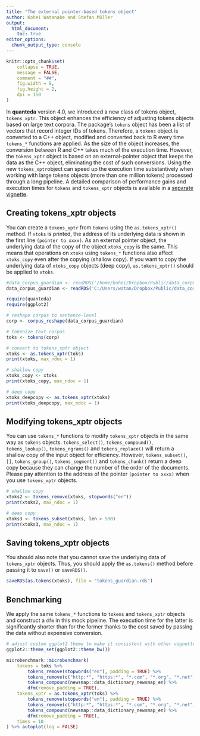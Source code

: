 ```yaml
---
title: "The external pointer-based tokens object"
author: Kohei Watanabe and Stefan Müller
output:  
  html_document:
    toc: true
editor_options: 
  chunk_output_type: console
---
```


```r
knitr::opts_chunk$set(
    collapse = TRUE,
    message = FALSE,
    comment = "##",
    fig.width = 8, 
    fig.height = 2, 
    dpi = 150
)
```

In **quanteda** version 4.0, we introduced a new class of tokens object, `tokens_xptr`. This object enhances the efficiency of adjusting tokens objects based on large text corpora. The package's `tokens` object has been a list of vectors that record integer IDs of tokens. Therefore, a `tokens` object is converted to a C++ object, modified and converted back to R every time `tokens_*` functions are applied. As the size of the object increases, the conversion between R and C++ takes much of the execution time. However, the `tokens_xptr` object is based on an external-pointer object that keeps the data as the C++ object, eliminating the cost of such conversions. Using the new `tokens_xptr`object can speed up the execution time substantively when working with large tokens objects (more than one million tokens) processed through a long pipeline. A detailed comparison of performance gains and execution times for `tokens` and `tokens_xptr` objects is available in a [separate vignette](./articles/tokens.html). 

## Creating tokens_xptr objects

You can create a `tokens_xptr` from `tokens` using the `as.tokens_xptr()` method. If `xtoks` is printed, the address of its underlying data is shown in the first line `(pointer to xxxx)`. As an external pointer object, the underlying data of the copy of the object `xtoks_copy` is the same. This means that operations on `xtoks` using `tokens_*` functions also affect `xtoks_copy` even after the copying (shallow copy). If you want to copy the underlying data of `xtoks_copy` objects (deep copy), `as.tokens_xptr()` should be applied to `xtoks`.

```r
#data_corpus_guardian <- readRDS('/home/kohei/Dropbox/Public/data_corpus_guardian2016.rds') 
data_corpus_guardian <- readRDS('C:/Users/watan/Dropbox/Public/data_corpus_guardian2016.rds')
```

```r
require(quanteda)
require(ggplot2)

# reshape corpus to sentence-level
corp <- corpus_reshape(data_corpus_guardian)

# tokenize text corpus
toks <- tokens(corp)

# convert to tokens_xptr object
xtoks <- as.tokens_xptr(toks)
print(xtoks, max_ndoc = 1)

# shallow copy
xtoks_copy <- xtoks
print(xtoks_copy, max_ndoc = 1)

# deep copy 
xtoks_deepcopy <- as.tokens_xptr(xtoks)
print(xtoks_deepcopy, max_ndoc = 1)
```

## Modifying tokens_xptr objects

You can use `tokens_*` functions to modify `tokens_xptr` objects in the same way as `tokens` objects. `tokens_select()`, `tokens_compound()`, `tokens_lookup()`, `tokens_ngrams()` and `tokens_replace()` will return a shallow copy of the input object for efficiency. However, `tokens_subset()`, `[]`, `tokens_group()`, `tokens_segment()` and `tokens_chunk()` return a deep copy because they can change the number of the order of the documents. Please pay attention to the address of the pointer `(pointer to xxxx)` when you use `tokens_xptr` objects.

```r
# shallow copy
xtoks2 <- tokens_remove(xtoks, stopwords("en"))
print(xtoks2, max_ndoc = 1)

# deep copy
xtoks3 <- tokens_subset(xtoks, len > 500)
print(xtoks3, max_ndoc = 1)
```

## Saving tokens_xptr objects

You should also note that you cannot save the underlying data of `tokens_xptr` objects. Thus, you should apply the `as.tokens()` method before passing it to `save()` or `saveRDS()`.

```r
saveRDS(as.tokens(xtoks), file = "tokens_guardian.rds")
```

## Benchmarking

We apply the same `tokens_*` functions to `tokens` and `tokens_xptr` objects and construct a `dfm` in this mock pipeline. The execution time for the latter is significantly shorter than for the former thanks to the cost saved by passing the data without expensive conversion.

```r
# adjust custom ggplot2 theme to make it consistent with other vignettes
ggplot2::theme_set(ggplot2::theme_bw())
```

```r
microbenchmark::microbenchmark(
    tokens = toks %>% 
        tokens_remove(stopwords("en"), padding = TRUE) %>% 
        tokens_remove(c("http:*", "https:*", "*.com", "*.org", "*.net"), padding = TRUE) %>% 
        tokens_compound(newsmap::data_dictionary_newsmap_en) %>% 
        dfm(remove_padding = TRUE),
    tokens_xptr = as.tokens_xptr(toks) %>% 
        tokens_remove(stopwords("en"), padding = TRUE) %>% 
        tokens_remove(c("http:*", "https:*", "*.com", "*.org", "*.net"), padding = TRUE) %>% 
        tokens_compound(newsmap::data_dictionary_newsmap_en) %>% 
        dfm(remove_padding = TRUE),
    times = 10
) %>% autoplot(log = FALSE)
```

